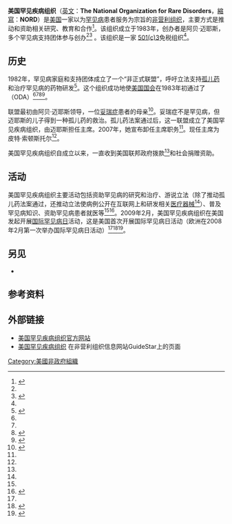 '''美国罕见疾病组织'''（[[英文|英文]]：'''The National Organization for Rare Disorders '''，[[縮寫|縮寫]]：'''NORD'''）是[[美国|美国]]一家以为[[罕见病|罕见病]]患者服务为宗旨的[[非营利组织|非营利组织]]，主要方式是推动和资助相关研究、教育和合作<ref name=about>{{Cite web | accessdate=14 February 2009 | title=About NORD | url=http://www.rarediseases.org/info/about.html | publisher=National Organization of Rare Diseases | date=30 July 2008 | deadurl=yes | archiveurl=https://web.archive.org/web/20090217225011/http://rarediseases.org/info/about.html | archivedate=2009年2月17日 }}</ref>。该组织成立于1983年，创办者是阿贝·迈耶斯，多个罕见病支持团体参与创办<ref name=about/><ref name=reuters>{{Cite web | url=http://www.reuters.com/article/pressRelease/idUS81376+05-May-2008+BW20080505 | title=The National Organization for Rare Disorders (NORD) Names Peter Saltonstall New President | work=[[Reuters|Reuters]] | date=5 May 2008 | accessdate=14 February 2009 }}{{dead link|date=2018年1月 |bot=InternetArchiveBot |fix-attempted=yes }}</ref> 。该组织是一家 [[501(c)条款|501(c)3]]免税组织<ref name=about/>。

==历史==
1982年，罕见病家庭和支持团体成立了一个“非正式联盟”，呼吁立法支持[[孤儿药|孤儿药]]和治疗罕见病的药物研发<ref name=retirement>{{Cite web | url=http://www.eurordis.org/article.php3?id_article=1498 | title=Abbey Meyers, President of NORD, announces her retirement | publisher=European Organization for Rare Disorders | accessdate=14 February 2009 | date=July 2007 | first=Jerome | last=Parisse-Brassens | deadurl=yes | archiveurl=https://web.archive.org/web/20071009003136/http://www.eurordis.org/article.php3?id_article=1498 | archivedate=2007年10月9日 }} </ref>。这个组织成功地使[[美国国会|美国国会]]在1983年初通过了{{link-en|孤儿药法案|Orphan Drug Act of 1983}}（ODA）<ref name=about/><ref name=retirement/><ref name=millions>{{Cite web | url=http://sev.prnewswire.com/health-care-hospitals/20090213/DC7071513022009-1.html | title=Millions Around World to Observe Rare Disease Day | accessdate=14 February 2009 | date=13 February 2009 | publisher=[[PR_Newswire|PR Newswire]] }}{{dead link|date=2018年1月 |bot=InternetArchiveBot |fix-attempted=yes }}</ref><ref name=henkel>{{Cite web| url=http://www.fda.gov/Fdac/features/1999/399_orph.html | last=Henkel | first=John | title=Orphan Drug Law Matures into Medical Mainstay | year=1999 | work=FDA Consumer | publisher=U.S. Food and Drug Administration | accessdate=14 February 2009}}</ref>。

联盟最初由阿贝·迈耶斯领导，一位[[妥瑞症|妥瑞症]]患者的母亲<ref name=pp>{{Cite web| url=http://powerfulpatient.org/archive/2008/08b_diagnosis.php | work=Powerful Patient | year=2008 | title=Abbey Meyers and the National Organization for Rare Disorders | publisher=VHL Family Alliance | first=Joyce | last=Graff | accessdate=14 February 2009}}</ref>。妥瑞症不是罕见病，但迈耶斯的儿子得到一种孤儿药的救治。孤儿药法案通过后，这一联盟成立了美国罕见疾病组织，由迈耶斯担任主席。2007年，她宣布卸任主席职务<ref name=retirement/>。现任主席为皮特·索顿斯托尔<ref name=reuters/>。

美国罕见疾病组织自成立以来，一直收到美国联邦政府拨款<ref name=retirement/>和社会捐赠资助。

==活动==
美国罕见疾病组织主要活动包括资助罕见病的研究和治疗、游说立法（除了推动孤儿药法案通过，还推动立法使病例公开在互联网上和研发相关[[医疗器械|医疗器械]]<ref name=retirement/>）、普及罕见病知识、资助罕见病患者就医等<ref name=about/><ref name=rare>{{Cite web| url=http://www.southcoasttoday.com/apps/pbcs.dll/article?AID=/20090202/LIFE/902020307/-1/ENTERTAIN | title='Rare' diseases aren't rare to those who suffer them | accessdate=14 February 2009 | date=2 February 2009 | first=Paul G. | last=Donohue | work=[[The_Standard-Times_(New_Bedford)|The Standard-Times]]}}</ref>。2009年2月，美国罕见疾病组织在美国发起开展[[国际罕见病日|国际罕见病日]]活动，这是美国首次开展国际罕见病日活动（欧洲在2008年2月第一次举办国际罕见病日活动）<ref name=millions/><ref name=mystery>{{Cite web | url=http://sev.prnewswire.com/television/20090209/PH6815409022009-1.html | publisher=[[PR_Newswire|PR Newswire]] | accessdate=14 February 2009 | title=National Organization for Rare Disorders To Partner With Discovery Health and 'MYSTERY DIAGNOSIS' for Rare Disease Day 2009 | date=9 February 2009 | deadurl=yes | archiveurl=https://web.archive.org/web/20090617184654/http://sev.prnewswire.com/television/20090209/PH6815409022009-1.html | archivedate=2009年6月17日 }}</ref><ref name=pharmi>{{Cite web | url=http://www.pharmiweb.com/pressreleases/pressrel.asp?ROW_ID=5655 | title=February 28th is Rare Disease Day | date=12 February 2009 | accessdate=14 February 2009 | work=PharmiWeb.com | deadurl=yes | archiveurl=https://web.archive.org/web/20140222230834/http://www.pharmiweb.com/pressreleases/pressrel.asp?ROW_ID=5655 | archivedate=2014年2月22日 }}</ref>。

==另见==
*{{le|2002年罕见疾病法案|Rare Diseases Act of 2002}}

==参考资料==
{{Reflist}}

==外部链接==
*[http://www.rarediseases.org/ 美国罕见疾病组织官方网站]
*[http://www.guidestar.org/pqShowGsReport.do?partner=justgivews&ein=13-3223946 美国罕见疾病组织] 在非营利组织信息网站GuideStar上的页面

[[Category:美國非政府組織|Category:美國非政府組織]]